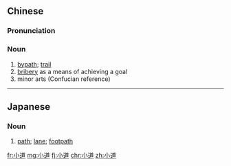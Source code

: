 ==Chinese==
{{zh-forms}}

===Pronunciation===
{{zh-pron
|m=xiǎodào
|cat=n
}}

===Noun===
{{zh-noun}}

# [[bypath]]; [[trail]]
# [[bribery]] as a means of achieving a goal
# minor arts (Confucian reference)

----

==Japanese==
{{ja-kanjitab|こ|みち|yomi=kun}}

===Noun===
{{ja-noun|こみち}}

# [[path]]; [[lane]]; [[footpath]]

[[fr:小道]]
[[mg:小道]]
[[fj:小道]]
[[chr:小道]]
[[zh:小道]]